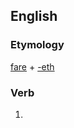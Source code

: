 ==English==

===Etymology===
[[fare]] + [[-eth]]

===Verb===
{{infl|en|verb form}}

# {{archaic third-person singular of|fare}}
